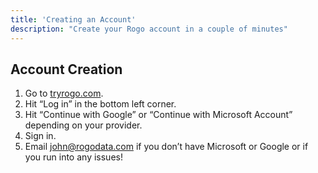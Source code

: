 ```yaml
---
title: 'Creating an Account'
description: "Create your Rogo account in a couple of minutes"
---
```


## Account Creation

1. Go to [tryrogo.com](https://tryrogo.com/).
2. Hit “Log in” in the bottom left corner.
3. Hit “Continue with Google” or “Continue with Microsoft Account” depending on your provider.
4. Sign in.
5. Email [john@rogodata.com](john@rogodata.com) if you don’t have Microsoft or Google or if you run into any issues!
